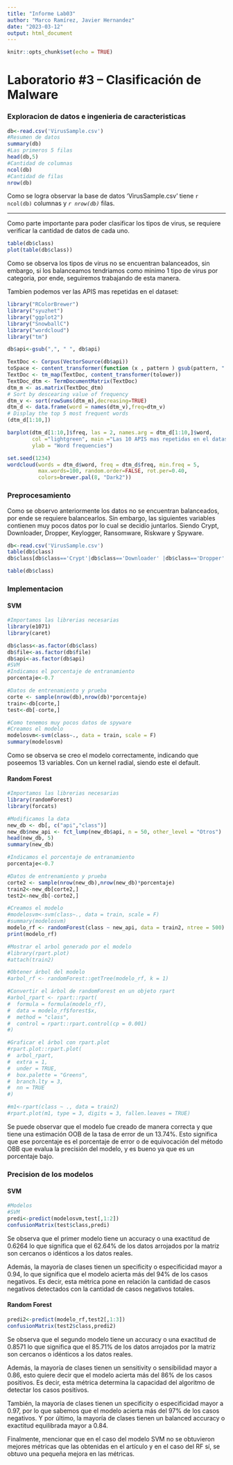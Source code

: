 ```yaml
---
title: "Informe Lab03"
author: "Marco Ramírez, Javier Hernandez"
date: "2023-03-12"
output: html_document
---
```


```r
knitr::opts_chunk$set(echo = TRUE)
```

# Laboratorio #3 – Clasificación de Malware

### Exploracion de datos e ingenieria de caracteristicas

```r
db<-read.csv('VirusSample.csv')
#Resumen de datos
summary(db)
#Las primeros 5 filas
head(db,5)
#Cantidad de columnas
ncol(db)
#Cantidad de filas
nrow(db)

```

Como se logra observar la base de datos 'VirusSample.csv' tiene `r ncol(db)` columnas y *`r nrow(db)`* filas.

***
Como parte importante para poder clasificar los tipos de virus, se requiere verificar la cantidad de datos de cada uno. 

```r
table(db$class)
plot(table(db$class))
```

Como se observa los tipos de virus no se encuentran balanceados, sin embargo, si los balanceamos tendriamos como minimo 1 tipo de virus por categoria, por ende, seguiremos trabajando de esta manera.

Tambien podemos ver las APIS mas repetidas en el dataset:

```r
library("RColorBrewer")
library("syuzhet")
library("ggplot2")
library("SnowballC")
library("wordcloud")
library("tm")

db$api<-gsub(",", " ", db$api)

TextDoc <- Corpus(VectorSource(db$api))
toSpace <- content_transformer(function (x , pattern ) gsub(pattern, " ", x))
TextDoc <- tm_map(TextDoc, content_transformer(tolower))
TextDoc_dtm <- TermDocumentMatrix(TextDoc)
dtm_m <- as.matrix(TextDoc_dtm)
# Sort by descearing value of frequency
dtm_v <- sort(rowSums(dtm_m),decreasing=TRUE)
dtm_d <- data.frame(word = names(dtm_v),freq=dtm_v)
# Display the top 5 most frequent words
(dtm_d[1:10,])

barplot(dtm_d[1:10,]$freq, las = 2, names.arg = dtm_d[1:10,]$word,
        col ="lightgreen", main ="Las 10 APIS mas repetidas en el dataset",
        ylab = "Word frequencies")

set.seed(1234)
wordcloud(words = dtm_d$word, freq = dtm_d$freq, min.freq = 5,
          max.words=100, random.order=FALSE, rot.per=0.40, 
          colors=brewer.pal(8, "Dark2"))


```

### Preprocesamiento

Como se observo anteriormente los datos no se encuentran balanceados, por ende se requiere balancearlos. Sin embargo, las siguientes variables contienen muy pocos datos por lo cual se decidio juntarlos. Siendo Crypt, Downloader, Dropper, Keylogger, Ransomware, Riskware y Spyware.

```r
db<-read.csv('VirusSample.csv')
table(db$class)
db$class[db$class=='Crypt'|db$class=='Downloader' |db$class=='Dropper' |  db$class=='Keylogger'| db$class=='Ransomware'|db$class=='Riskware'| db$class=='Spyware'] <- 'Otro'

table(db$class)
```

### Implementacion
#### SVM

```r
#Importamos las librerias necesarias
library(e1071)
library(caret)

db$class<-as.factor(db$class)
db$file<-as.factor(db$file)
db$api<-as.factor(db$api)
#SVM
#Indicamos el porcentaje de entranamiento
porcentaje<-0.7

#Datos de entrenamiento y prueba
corte <- sample(nrow(db),nrow(db)*porcentaje)
train<-db[corte,]
test<-db[-corte,]

#Como tenemos muy pocos datos de spyware 
#Creamos el modelo
modelosvm<-svm(class~., data = train, scale = F)
summary(modelosvm)
```

Como se observa se creo el modelo correctamente, indicando que poseemos 13 variables. Con un kernel radial, siendo este el default.

#### Random Forest

```r
#Importamos las librerias necesarias
library(randomForest)
library(forcats)

#Modificamos la data
new_db <- db[, c("api","class")]
new_db$new_api <- fct_lump(new_db$api, n = 50, other_level = "Otros")
head(new_db, 5)
summary(new_db)

#Indicamos el porcentaje de entranamiento
porcentaje<-0.7

#Datos de entrenamiento y prueba
corte2 <- sample(nrow(new_db),nrow(new_db)*porcentaje)
train2<-new_db[corte2,]
test2<-new_db[-corte2,]

#Creamos el modelo
#modelosvm<-svm(class~., data = train, scale = F)
#summary(modelosvm)
modelo_rf <- randomForest(class ~ new_api, data = train2, ntree = 500)
print(modelo_rf)

#Mostrar el arbol generado por el modelo
#library(rpart.plot)
#attach(train2)

#Obtener árbol del modelo
#arbol_rf <- randomForest::getTree(modelo_rf, k = 1)

#Convertir el árbol de randomForest en un objeto rpart
#arbol_rpart <- rpart::rpart(
#  formula = formula(modelo_rf),
#  data = modelo_rf$forest$x,
#  method = "class",
#  control = rpart::rpart.control(cp = 0.001)
#)

#Graficar el árbol con rpart.plot
#rpart.plot::rpart.plot(
#  arbol_rpart,
#  extra = 1,
#  under = TRUE,
#  box.palette = "Greens",
#  branch.lty = 3,
#  nn = TRUE
#)

#m1<-rpart(class ~ ., data = train2)
#rpart.plot(m1, type = 3, digits = 3, fallen.leaves = TRUE)
```

Se puede observar que el modelo fue creado de manera correcta y que tiene una estimación OOB de la tasa de error de un 13.74%. Esto significa que ese porcentaje es el porcentaje de error o de equivocación del método OBB que evalua la precisión del modelo, y es bueno ya que es un porcentaje bajo.

### Precision de los modelos
#### SVM

```r
#Modelos
#SVM
predi<-predict(modelosvm,test[,1:2])
confusionMatrix(test$class,predi)
```

Se observa que el primer modelo tiene un accuracy o una exactitud de 0.6264 lo que significa que el 62.64% de los datos arrojados por la matriz son cercanos o idénticos a los datos reales.

Además, la mayoría de clases tienen un specificity o especificidad mayor a 0.94, lo que significa que el modelo acierta más del 94% de los casos negativos. Es decir, esta métrica pone en relación la cantidad de casos negativos detectados con la cantidad de casos negativos totales.

#### Random Forest

```r
predi2<-predict(modelo_rf,test2[,1:3])
confusionMatrix(test2$class,predi2)
```

Se observa que el segundo modelo tiene un accuracy o una exactitud de 0.8571 lo que significa que el 85.71% de los datos arrojados por la matriz son cercanos o idénticos a los datos reales.

Además, la mayoría de clases tienen un sensitivity o sensibilidad mayor a 0.86, esto quiere decir que el modelo acierta más del 86% de los casos positivos. Es decir, esta métrica determina la capacidad del algoritmo de detectar los casos positivos.

También, la mayoría de clases tienen un specificity o especificidad mayor a 0.97, por lo que sabemos que el modelo acierta más del 97% de los casos negativos. Y por último, la mayoría de clases tienen un balanced accuracy o exactitud equilibrada mayor a 0.84.

Finalmente, mencionar que en el caso del modelo SVM no se obtuvieron mejores métricas que las obtenidas en el artículo y en el caso del RF sí, se obtuvo una pequeña mejora en las métricas.
